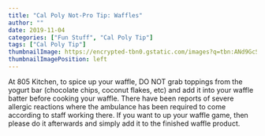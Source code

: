 ```yaml
---
title: "Cal Poly Not-Pro Tip: Waffles"
author: ""
date: 2019-11-04
categories: ["Fun Stuff", "Cal Poly Tip"]
tags: ["Cal Poly Tip"]
thumbnailImage: https://encrypted-tbn0.gstatic.com/images?q=tbn:ANd9GcSUdGLGknqwz0pUSHuM7NATF-2e_Vl0AfKmD1T0Zs9EKXm_d5XK&s
thumbnailImagePosition: left
---
```


At 805 Kitchen, to spice up your waffle, DO NOT grab toppings from the yogurt bar (chocolate chips, coconut flakes, etc) and add it into your waffle batter before cooking your waffle. There have been reports of severe allergic reactions where the ambulance has been required to come according to staff working there. If you want to up your waffle game, then please do it afterwards and simply add it to the finished waffle product.



